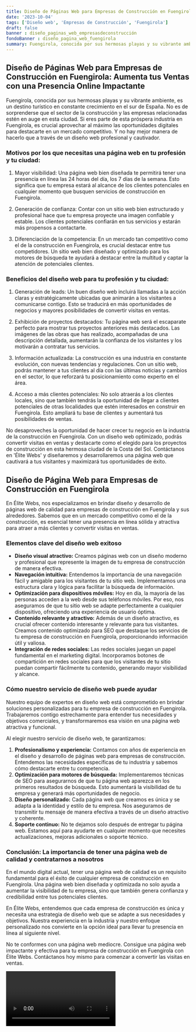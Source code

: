 ```yaml
---
title: Diseño de Páginas Web para Empresas de Construcción en Fuengirola
date: '2023-10-04'
tags: ['Diseño web', 'Empresas de Construcción', 'Fuengirola']
draft: false
banner : diseño_paginas_web_empresasdeconstrucción
fondoBanner : diseño_pagina_web_fuengirola
summary: Fuengirola, conocida por sus hermosas playas y su vibrante ambiente, es un destino turístico en constante crecimiento en el sur de España. No es de sorprenderse que el sector de la construcción y las empresas relacionadas estén en auge en esta ciudad. Si eres parte de esta próspera industria en Fuengirola, es crucial aprovechar al máximo las oportunidades digitales para destacarte en un mercado competitivo. Y no hay mejor manera de hacerlo que a través de un diseño web profesional y cautivador.
---
```


## Diseño de Páginas Web para Empresas de Construcción en Fuengirola: Aumenta tus Ventas con una Presencia Online Impactante

Fuengirola, conocida por sus hermosas playas y su vibrante ambiente, es un destino turístico en constante crecimiento en el sur de España. No es de sorprenderse que el sector de la construcción y las empresas relacionadas estén en auge en esta ciudad. Si eres parte de esta próspera industria en Fuengirola, es crucial aprovechar al máximo las oportunidades digitales para destacarte en un mercado competitivo. Y no hay mejor manera de hacerlo que a través de un diseño web profesional y cautivador.

### Motivos por los que necesitas una página web en tu profesión y tu ciudad:

1. Mayor visibilidad: Una página web bien diseñada te permitirá tener una presencia en línea las 24 horas del día, los 7 días de la semana. Esto significa que tu empresa estará al alcance de los clientes potenciales en cualquier momento que busquen servicios de construcción en Fuengirola.

2. Generación de confianza: Contar con un sitio web bien estructurado y profesional hace que tu empresa proyecte una imagen confiable y estable. Los clientes potenciales confiarán en tus servicios y estarán más propensos a contactarte.

3. Diferenciación de la competencia: En un mercado tan competitivo como el de la construcción en Fuengirola, es crucial destacar entre tus competidores. Un sitio web bien diseñado y optimizado para los motores de búsqueda te ayudará a destacar entre la multitud y captar la atención de potenciales clientes.

### Beneficios del diseño web para tu profesión y tu ciudad:

1. Generación de leads: Un buen diseño web incluirá llamadas a la acción claras y estratégicamente ubicadas que animarán a los visitantes a comunicarse contigo. Esto se traducirá en más oportunidades de negocios y mayores posibilidades de convertir visitas en ventas.

2. Exhibición de proyectos destacados: Tu página web será el escaparate perfecto para mostrar tus proyectos anteriores más destacados. Las imágenes de las obras que has realizado, acompañadas de una descripción detallada, aumentarán la confianza de los visitantes y los motivarán a contratar tus servicios.

3. Información actualizada: La construcción es una industria en constante evolución, con nuevas tendencias y regulaciones. Con un sitio web, podrás mantener a tus clientes al día con las últimas noticias y cambios en el sector, lo que reforzará tu posicionamiento como experto en el área.

4. Acceso a más clientes potenciales: No solo atraerás a los clientes locales, sino que también tendrás la oportunidad de llegar a clientes potenciales de otras localidades que estén interesados en construir en Fuengirola. Esto ampliará tu base de clientes y aumentará tus posibilidades de ventas.

No desaproveches la oportunidad de hacer crecer tu negocio en la industria de la construcción en Fuengirola. Con un diseño web optimizado, podrás convertir visitas en ventas y destacarte como el elegido para los proyectos de construcción en esta hermosa ciudad de la Costa del Sol. Contáctanos en 'Élite Webs' y diseñaremos y desarrollaremos una página web que cautivará a tus visitantes y maximizará tus oportunidades de éxito.

<GifSeo />

<Cta />

## Diseño de Página Web para Empresas de Construcción en Fuengirola

En Élite Webs, nos especializamos en brindar diseño y desarrollo de páginas web de calidad para empresas de construcción en Fuengirola y sus alrededores. Sabemos que en un mercado competitivo como el de la construcción, es esencial tener una presencia en línea sólida y atractiva para atraer a más clientes y convertir visitas en ventas. 

### Elementos clave del diseño web exitoso

- **Diseño visual atractivo:** Creamos páginas web con un diseño moderno y profesional que represente la imagen de tu empresa de construcción de manera efectiva.
- **Navegación intuitiva:** Entendemos la importancia de una navegación fácil y amigable para los visitantes de tu sitio web. Implementamos una estructura clara y lógica para facilitar la búsqueda de información.
- **Optimización para dispositivos móviles:** Hoy en día, la mayoría de las personas acceden a la web desde sus teléfonos móviles. Por eso, nos aseguramos de que tu sitio web se adapte perfectamente a cualquier dispositivo, ofreciendo una experiencia de usuario óptima.
- **Contenido relevante y atractivo:** Además de un diseño atractivo, es crucial ofrecer contenido interesante y relevante para tus visitantes. Creamos contenido optimizado para SEO que destaque los servicios de tu empresa de construcción en Fuengirola, proporcionando información útil y valiosa.
- **Integración de redes sociales:** Las redes sociales juegan un papel fundamental en el marketing digital. Incorporamos botones de compartición en redes sociales para que los visitantes de tu sitio puedan compartir fácilmente tu contenido, generando mayor visibilidad y alcance.

### Cómo nuestro servicio de diseño web puede ayudar

Nuestro equipo de expertos en diseño web está comprometido en brindar soluciones personalizadas para tu empresa de construcción en Fuengirola. Trabajaremos contigo estrechamente para entender tus necesidades y objetivos comerciales, y transformaremos esa visión en una página web atractiva y funcional.

Al elegir nuestro servicio de diseño web, te garantizamos:

1. **Profesionalismo y experiencia:** Contamos con años de experiencia en el diseño y desarrollo de páginas web para empresas de construcción. Entendemos las necesidades específicas de tu industria y sabemos cómo destacarte entre tu competencia.
2. **Optimización para motores de búsqueda:** Implementaremos técnicas de SEO para asegurarnos de que tu página web aparezca en los primeros resultados de búsqueda. Esto aumentará la visibilidad de tu empresa y generará más oportunidades de negocio.
3. **Diseño personalizado:** Cada página web que creamos es única y se adapta a la identidad y estilo de tu empresa. Nos aseguramos de transmitir tu mensaje de manera efectiva a través de un diseño atractivo y coherente.
4. **Soporte continuo:** No te dejamos solo después de entregar tu página web. Estamos aquí para ayudarte en cualquier momento que necesites actualizaciones, mejoras adicionales o soporte técnico.

### Conclusión: La importancia de tener una página web de calidad y contratarnos a nosotros

En el mundo digital actual, tener una página web de calidad es un requisito fundamental para el éxito de cualquier empresa de construcción en Fuengirola. Una página web bien diseñada y optimizada no solo ayuda a aumentar la visibilidad de tu empresa, sino que también genera confianza y credibilidad entre tus potenciales clientes.

En Élite Webs, entendemos que cada empresa de construcción es única y necesita una estrategia de diseño web que se adapte a sus necesidades y objetivos. Nuestra experiencia en la industria y nuestro enfoque personalizado nos convierte en la opción ideal para llevar tu presencia en línea al siguiente nivel.

No te conformes con una página web mediocre. Consigue una página web impactante y efectiva para tu empresa de construcción en Fuengirola con Élite Webs. Contáctanos hoy mismo para comenzar a convertir las visitas en ventas.

<Video />

<CtaBot job='Empresas de Construcción' city='Fuengirola'/>

<Gmaps query='Fuengirola+españa+maps' />